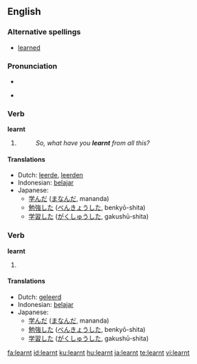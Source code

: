==English==

===Alternative spellings===
* [[learned]] {{i|only valid US English spelling}}

===Pronunciation===
* {{audio|en-uk-learnt.ogg|Audio (UK)}}
* {{IPA|/'lɜːnt/}}
*: {{rhymes|ɜː(r)nt}}

===Verb===
'''learnt'''

# {{UK}} {{simple past of|[[learn]]}}
#: ''So, what have you '''learnt''' from all this?''

====Translations====
{{trans-top|sample past of to learn}}
* Dutch: [[leerde]], [[leerden]]
* Indonesian: [[ajar|belajar]]
* Japanese:
** [[学んだ]] ([[まなんだ]], mananda)
** [[勉強]]した ([[べんきょう]]した, benkyō-shita)
** [[学習]]した ([[がくしゅう]]した, gakushū-shita)
{{trans-mid}}
{{trans-bottom}}

===Verb===
'''learnt'''

# {{UK}} {{past participle of|[[learn]]}}

====Translations====
{{trans-top|past participle of to learn}}
* Dutch: [[geleerd]]
* Indonesian: [[ajar|belajar]]
* Japanese:
** [[学んだ]] ([[まなんだ]], mananda)
** [[勉強]]した ([[べんきょう]]した, benkyō-shita)
** [[学習]]した ([[がくしゅう]]した, gakushū-shita)
{{trans-mid}}
{{trans-bottom}}

[[fa:learnt]]
[[id:learnt]]
[[ku:learnt]]
[[hu:learnt]]
[[ja:learnt]]
[[te:learnt]]
[[vi:learnt]]